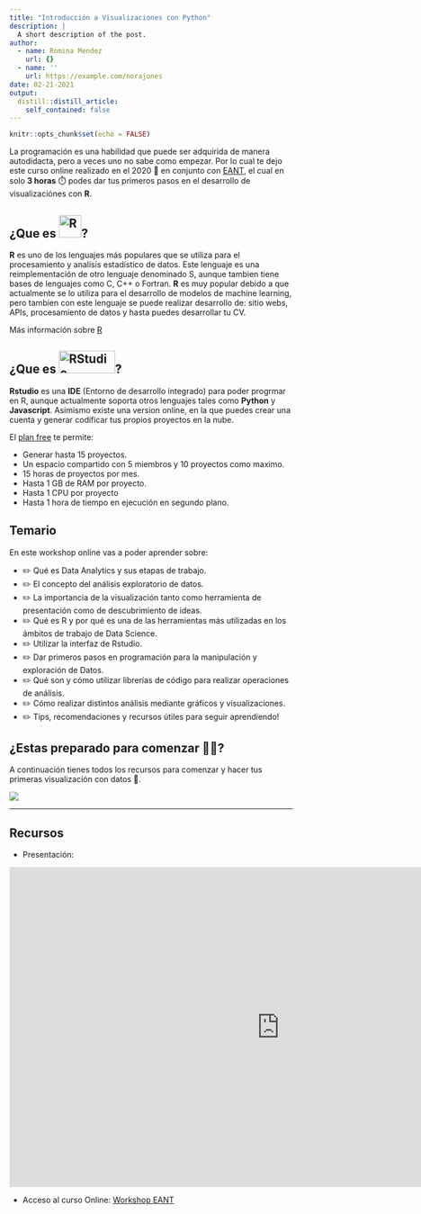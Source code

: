 ```yaml
---
title: "Introducción a Visualizaciones con Python"
description: |
  A short description of the post.
author:
  - name: Romina Mendez
    url: {}
  - name: ''
    url: https://example.com/norajones
date: 02-21-2021
output:
  distill::distill_article:
    self_contained: false
---
```



```r
knitr::opts_chunk$set(echo = FALSE)
```


La programación es una habilidad que puede ser adquirida de manera autodidacta, pero a veces uno no sabe como empezar.
Por lo cual te dejo este curso online realizado en el 2020 📆 en conjunto con [EANT](https://eant.tech/escuela-de-ciencias-de-datos), el cual en solo **3 horas** ⏱️ podes dar tus primeros pasos en el desarrollo de visualizaciónes con **R**.

## ¿Que es [<img src="https://www.r-project.org/logo/Rlogo.svg" alt="R" width="40" height="40">](https://www.r-project.org/)?

**R** es uno de los lenguajes más populares que se utiliza para el procesamiento y analisis estadístico de datos.
Este lenguaje es una reimplementación de otro lenguaje denominado S, aunque tambien tiene bases de lenguajes como C, C++ o Fortran.
**R** es muy popular debido a que actualmente se lo utiliza para el desarrollo de modelos de machine learning, pero tambien con este lenguaje se puede realizar desarrollo de: sitio webs, APIs, procesamiento de datos y hasta puedes desarrollar tu CV.

Más información sobre [R](https://www.r-project.org/)

## ¿Que es [<img src="https://i.ibb.co/BgQ3S89/images-1.png" alt="RStudio" width="100" height="40">](https://rstudio.cloud/)?

**Rstudio** es una **IDE** (Entorno de desarrollo integrado) para poder progrmar en R, aunque actualmente soporta otros lenguajes tales como **Python** y **Javascript**.
Asimismo existe una version online, en la que puedes crear una cuenta y generar codificar tus propios proyectos en la nube.

El [plan free](https://rstudio.cloud/plans/free) te permite:

* Generar hasta 15 proyectos.
* Un espacio compartido con 5 miembros y 10 proyectos como maximo.
* 15 horas de proyectos por mes.
* Hasta 1 GB de RAM por proyecto.
* Hasta 1 CPU por proyecto
* Hasta 1 hora de tiempo en ejecución en segundo plano.

## Temario
En este workshop online vas a poder aprender sobre:

* ✏️ Qué es Data Analytics y sus etapas de trabajo.
* ✏️ El concepto del análisis exploratorio de datos.
* ✏️ La importancia de la visualización tanto como herramienta de presentación como de descubrimiento de ideas.
* ✏️ Qué es R y por qué es una de las herramientas más utilizadas en los ámbitos de trabajo de Data Science.
* ✏️ Utilizar la interfaz de Rstudio.
* ✏️ Dar primeros pasos en programación para la manipulación y exploración de Datos.
* ✏️ Qué son y cómo utilizar librerías de código para realizar operaciones de análisis.
* ✏️ Cómo realizar distintos análisis mediante gráficos y visualizaciones.
* ✏️ Tips, recomendaciones y recursos útiles para seguir aprendiendo!

## ¿Estas preparado para comenzar 🏃🏃? 
A continuación tienes todos los recursos para comenzar y hacer tus primeras visualización con datos 💪.

![](https://media.giphy.com/media/S8ToH7Zt8gZ4u2iClh/giphy.gif)

----

## Recursos

* Presentación:

<iframe src="https://docs.google.com/presentation/d/e/2PACX-1vRU23HJSUH9zRJq6jOmmtSKJqUYnkaRTnk4tjVpxza0uzDSmClEKcWdojeo0Zj_uA/embed?start=false&loop=false&delayms=60000" frameborder="0" width="960" height="569" allowfullscreen="true" mozallowfullscreen="true" webkitallowfullscreen="true"></iframe>


* Acceso al curso Online: [Workshop EANT](https://eant.tech/escuela-de-ciencias-de-datos/cursos/taller-introduccion-a-data-analytics-r)


